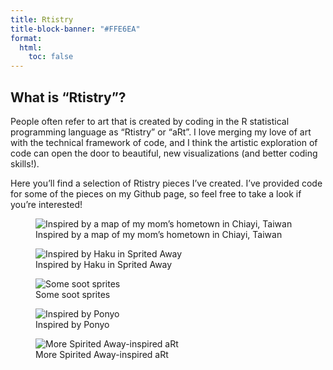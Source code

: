 ```yaml
---
title: Rtistry
title-block-banner: "#FFE6EA"
format:
  html:
    toc: false
---
```


## What is "Rtistry"?

People often refer to art that is created by coding in the R statistical programming language as "Rtistry" or "aRt". I love merging my love of art with the technical framework of code, and I think the artistic exploration of code can open the door to beautiful, new visualizations (and better coding skills!).

Here you'll find a selection of Rtistry pieces I've created. I've provided code for some of the pieces on my Github page, so feel free to take a look if you're interested!

![Inspired by a map of my mom's hometown in Chiayi, Taiwan](chiayi_map_final_final.png)

![Inspired by Haku in Sprited Away](SA-Water_final.png)

![Some soot sprites](Soot Sprites.png)

![Inspired by Ponyo](genart_ponyo2.png)

![More Spirited Away-inspired aRt](genart_haku.jpg)

